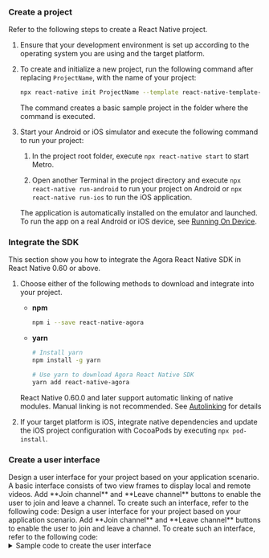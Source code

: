 
<PlatformWrapper platform="react-native">

### Create a project

Refer to the following steps to create a React Native project.

1. Ensure that your development environment is set up according to the operating system you are using and the target platform.

1. To create and initialize a new project, run the following command after replacing `ProjectName`, with the name of your project:

    ```bash
    npx react-native init ProjectName --template react-native-template-typescript
    ```

    The command creates a basic sample project in the folder where the command is executed.

1. Start your Android or iOS simulator and execute the following command to run your project:

    1. In the project root folder, execute `npx react-native start` to start Metro.

    1. Open another Terminal in the project directory and execute `npx react-native run-android` to run your project on Android or `npx react-native run-ios` to run the iOS application.

    The application is automatically installed on the emulator and launched. To run the app on a real Android or iOS device, see [Running On Device](https://reactnative.dev/docs/running-on-device).

### Integrate the SDK

This section show you how to integrate the Agora React Native SDK in React Native 0.60 or above.

1. Choose either of the following methods to download and integrate <Vg k="COMPANY" /> <Vpd k="SDK"/> into your project.

    * **npm**

        ```bash
        npm i --save react-native-agora
        ```

    * **yarn**

        ```bash
        # Install yarn
        npm install -g yarn
        
        # Use yarn to download Agora React Native SDK
        yarn add react-native-agora
        ```

    <Admonition type="info" title="Information">React Native 0.60.0 and later support automatic linking of native modules. Manual linking is not recommended. See [Autolinking](https://github.com/react-native-community/cli/blob/master/docs/autolinking.md) for details</Admonition>

1. If your target platform is iOS, integrate native dependencies and update the iOS project configuration with CocoaPods by executing `npx pod-install`.

### Create a user interface
<ProductWrapper notAllowed="voice-calling">
Design a user interface for your project based on your application scenario. A basic interface consists of two view frames to display local and remote videos. Add **Join channel** and **Leave channel** buttons to enable the user to join and leave a channel. To create such an interface, refer to the following code:
</ProductWrapper>
<ProductWrapper product="voice-calling">
Design a user interface for your project based on your application scenario. Add **Join channel** and **Leave channel** buttons to enable the user to join and leave a channel. To create such an interface, refer to the following code:

</ProductWrapper>
<details>
<summary>Sample code to create the user interface</summary>
<ProductWrapper notAllowed="voice-calling">

<CodeBlock language="jsx" showLineNumbers>
{`// Import React Hooks
// Import user interface elements
    SafeAreaView,
    ScrollView,
    StyleSheet,
    Text,
    View,
    Switch,
} from 'react-native';

const App = () => {
    const agoraEngineRef = useRef<IRtcEngine>(); // IRtcEngine instance
    const [isJoined, setIsJoined] = useState(false); // Whether the local user has joined the channel
    const [isHost, setIsHost] = useState(true); // User role
    const [remoteUid, setRemoteUid] = useState(0); // Uid of the remote user
    const [message, setMessage] = useState(''); // Message for the user

    // Render user interface
    return (
    <SafeAreaView style={styles.main}>
        <Text style={styles.head}>Agora Video SDK Quickstart</Text>
        <View style={styles.btnContainer}>
            <Text onPress={join} style={styles.button}>
                Join channel
            </Text>
            <Text onPress={leave} style={styles.button}>
                Leave channel
            </Text>
        </View>
        <View style={styles.btnContainer}>
            <Text>Audience</Text>
            <Switch
                onValueChange={switchValue => {
                    setIsHost(switchValue);
                    if (isJoined) {
                    leave();
                    }
                }}
                value={isHost}
            />
            <Text>Host</Text>
        </View>        
        <ScrollView
            style={styles.scroll}
            contentContainerStyle={styles.scrollContainer}>
            {isJoined ? (
                <React.Fragment key={0}>
                <RtcSurfaceView canvas={{uid: 0}} style={styles.videoView} />
                <Text>Local user uid: {uid}</Text>
                </React.Fragment>
            ) : (
                <Text>Join a channel</Text>
            )}
            {isJoined && !isHost && remoteUid !== 0 ? (
                <React.Fragment key={remoteUid}>
                <RtcSurfaceView
                    canvas={{uid: remoteUid}}
                    style={styles.videoView}
                />
                <Text>Remote user uid: {remoteUid}</Text>
                </React.Fragment>
            ) : (
                <Text>{isJoined && !isHost ? 'Waiting for remote users to join' : ''}</Text>
            )}
            <Text style={styles.info}>{message}</Text>
        </ScrollView>
    </SafeAreaView>
);

	// Display information
    function showMessage(msg: string) {
        setMessage(msg);
    }
};

// Define the UI style
const styles = StyleSheet.create({
    button: {
        paddingHorizontal: 25,
        paddingVertical: 4,
        fontWeight: 'bold',
        color: '#ffffff',
        backgroundColor: '#0055cc',
        margin: 5,
    },
    main: {flex: 1, alignItems: 'center'},
    scroll: {flex: 1, backgroundColor: '#ddeeff', width: '100%'},
    scrollContainer: {alignItems: 'center'},
    videoView: {width: '90%', height: 200},
    btnContainer: {flexDirection: 'row', justifyContent: 'center'},
    head: {fontSize: 20},
    info: {backgroundColor: '#ffffe0', paddingHorizontal: 8, color: '#0000ff'}
});`}
</CodeBlock>
</ProductWrapper>

<ProductWrapper product="voice-calling">
<CodeBlock language="swift" showLineNumbers>
{`// Import React Hooks
// Import user interface elements
    SafeAreaView,
    ScrollView,
    StyleSheet,
    Text,
    View,
} from 'react-native';

const App = () => {
    const agoraEngineRef = useRef<IRtcEngine>(); // IRtcEngine instance
    const [isJoined, setIsJoined] = useState(false); // Whether the local user has joined the channel
    const [remoteUid, setRemoteUid] = useState(0); // Remote user UID
    const [message, setMessage] = useState(''); // User prompt message
    
    // Render the user interface
    return (
        <SafeAreaView style={styles.main}>
          <Text style={styles.head}>Agora Voice Call Quick Start</Text>
          <View style={styles.btnContainer}>
            <Text onPress={join} style={styles.button}>
              Join Channel
            </Text>
            <Text onPress={leave} style={styles.button}>
              Leave Channel
            </Text>
          </View>
          <ScrollView
            style={styles.scroll}
            contentContainerStyle={styles.scrollContainer}>
            {isJoined ? (
              <Text>Local user UID: {uid}</Text>
            ) : (
              <Text>Join a channel</Text>
            )}
            {isJoined && remoteUid !== 0 ? (
              <Text>Remote user UID: {remoteUid}</Text>
            ) : (
              <Text>Waiting for remote users to join</Text>
            )}
            <Text>{message}</Text>
          </ScrollView>
        </SafeAreaView>
    );

	// Display message
    function showMessage(msg: string) {
        setMessage(msg);
    }
};

// Define user interface styles
const styles = StyleSheet.create({
    button: {
        paddingHorizontal: 25,
        paddingVertical: 4,
        fontWeight: 'bold',
        color: '#ffffff',
        backgroundColor: '#0055cc',
        margin: 5,
    },
    main: {flex: 1, alignItems: 'center'},
    scroll: {flex: 1, backgroundColor: '#ddeeff', width: '100%'},
    scrollContainer: {alignItems: 'center'},
    videoView: {width: '90%', height: 200},
    btnContainer: {flexDirection: 'row', justifyContent: 'center'},
    head: {fontSize: 20},
});

</CodeBlock>
</ProductWrapper>
</details>

</PlatformWrapper>
